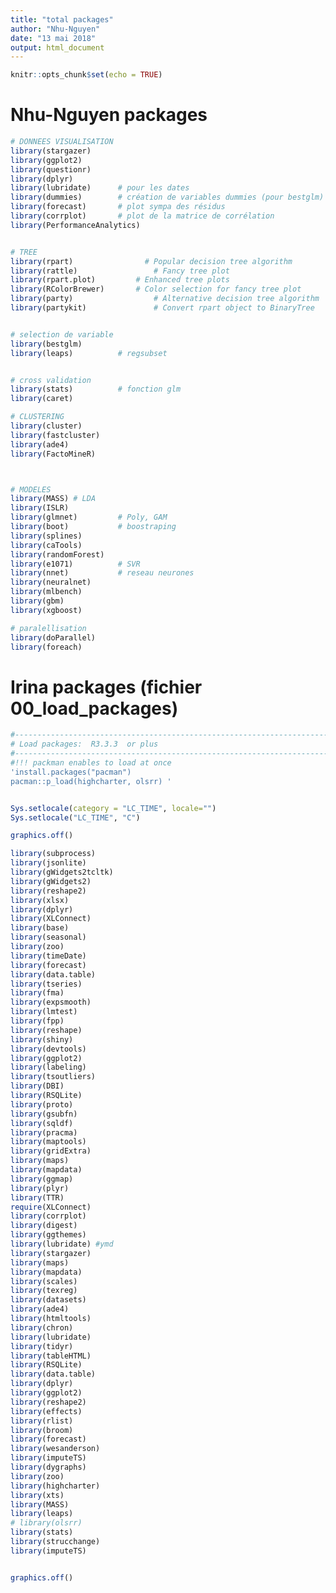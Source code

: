 ```yaml
---
title: "total packages"
author: "Nhu-Nguyen"
date: "13 mai 2018"
output: html_document
---
```


```r
knitr::opts_chunk$set(echo = TRUE)
```


# Nhu-Nguyen packages
```r

# DONNEES VISUALISATION
library(stargazer)
library(ggplot2)
library(questionr)
library(dplyr)
library(lubridate)      # pour les dates
library(dummies)        # création de variables dummies (pour bestglm)
library(forecast)       # plot sympa des résidus
library(corrplot)       # plot de la matrice de corrélation
library(PerformanceAnalytics)


# TREE
library(rpart)				  # Popular decision tree algorithm
library(rattle)					# Fancy tree plot
library(rpart.plot)			# Enhanced tree plots
library(RColorBrewer)		# Color selection for fancy tree plot
library(party)					# Alternative decision tree algorithm
library(partykit)				# Convert rpart object to BinaryTree


# selection de variable
library(bestglm)
library(leaps)          # regsubset


# cross validation
library(stats)          # fonction glm
library(caret)

# CLUSTERING
library(cluster)
library(fastcluster)
library(ade4)
library(FactoMineR)



# MODELES
library(MASS) # LDA
library(ISLR)
library(glmnet)         # Poly, GAM
library(boot)           # boostraping
library(splines)
library(caTools)
library(randomForest)
library(e1071)          # SVR
library(nnet)           # reseau neurones
library(neuralnet)
library(mlbench)
library(gbm)
library(xgboost)

# paralellisation
library(doParallel)
library(foreach)


```



# Irina packages (fichier 00_load_packages)
```r
#-------------------------------------------------------------------------------
# Load packages:  R3.3.3  or plus
#-------------------------------------------------------------------------------
#!!! packman enables to load at once
'install.packages("pacman")
pacman::p_load(highcharter, olsrr) '


Sys.setlocale(category = "LC_TIME", locale="")                                   # base should not be in french!!!!
Sys.setlocale("LC_TIME", "C")

graphics.off()

library(subprocess)
library(jsonlite)
library(gWidgets2tcltk)
library(gWidgets2)
library(reshape2)
library(xlsx)
library(dplyr)
library(XLConnect)
library(base)
library(seasonal)
library(zoo)
library(timeDate)
library(forecast)
library(data.table)
library(tseries)
library(fma)
library(expsmooth)
library(lmtest)
library(fpp)
library(reshape)
library(shiny)
library(devtools)
library(ggplot2)
library(labeling)
library(tsoutliers)
library(DBI)
library(RSQLite)
library(proto)
library(gsubfn)
library(sqldf)
library(pracma)
library(maptools)
library(gridExtra)
library(maps)
library(mapdata)
library(ggmap)
library(plyr)
library(TTR)
require(XLConnect)
library(corrplot)
library(digest)
library(ggthemes)
library(lubridate) #ymd
library(stargazer)                                                               
library(maps)       
library(mapdata)    
library(scales)
library(texreg)
library(datasets)
library(ade4)
library(htmltools)
library(chron)
library(lubridate) 
library(tidyr)
library(tableHTML)
library(RSQLite)
library(data.table)                           										
library(dplyr)
library(ggplot2)
library(reshape2)
library(effects)
library(rlist)
library(broom)
library(forecast)
library(wesanderson)
library(imputeTS)
library(dygraphs)
library(zoo)
library(highcharter)
library(xts)
library(MASS)
library(leaps)
# library(olsrr)
library(stats)
library(strucchange)
library(imputeTS)


graphics.off()

```



